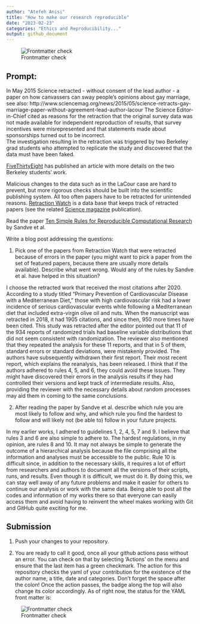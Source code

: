 ---
author: "Atefeh Anisi"
title: "How to make our research reproducible"
date: "2023-02-23"
categories: "Ethics and Reproducibility..."
output: github_document
---

![Frontmatter check](https://github.com/Stat585-at-ISU/Blog-5/actions/workflows/check-yaml.yaml/badge.svg)


## Prompt:

In May 2015 Science retracted - without consent of the lead author - a paper on  how canvassers can sway people's opinions about gay marriage, 
see also: http://www.sciencemag.org/news/2015/05/science-retracts-gay-marriage-paper-without-agreement-lead-author-lacour
The Science Editor-in-Chief cited as reasons for the retraction that the original survey data was not made available for independent reproduction of results, that survey incentives were misrepresented and that statements made about sponsorships turned out to be incorrect.<br>
The investigation resulting in the retraction was triggered by two  Berkeley grad students who attempted to replicate the study and discovered that the data must have been faked.
 
[FiveThirtyEight](https://fivethirtyeight.com/features/how-two-grad-students-uncovered-michael-lacour-fraud-and-a-way-to-change-opinions-on-transgender-rights/) has published an article with more details on the two Berkeley students' work.

Malicious changes to the data such as in the LaCour case are hard to prevent, but more rigorous checks should be built into the scientific publishing system. All too often papers have to be retracted for unintended reasons. [Retraction Watch](https://retractionwatch.com/) is a data base that keeps track of retracted papers (see the related [Science magazine](https://www.sciencemag.org/news/2018/10/what-massive-database-retracted-papers-reveals-about-science-publishing-s-death-penalty) publication). 

Read the paper [Ten Simple Rules for Reproducible Computational Research](https://journals.plos.org/ploscompbiol/article?id=10.1371/journal.pcbi.1003285) by Sandve et al.


Write a blog post addressing the questions: 

1. Pick one of the papers from Retraction Watch that were retracted because of errors in the paper (you might want to pick a paper from the set of featured papers, because there are usually more details available). Describe what went wrong. Would any of the rules by Sandve et al. have helped in this situation?


I choose the retracted work that received the most citations after 2020. According to a study titled "Primary Prevention of Cardiovascular Disease with a Mediterranean Diet," those with high cardiovascular risk had a lower incidence of serious cardiovascular events while following a Mediterranean diet that included extra-virgin olive oil and nuts. When the manuscript was retracted in 2018, it had 1905 citations, and since then, 950 more times have been cited.
This study was retracted after the editor pointed out that 11 of the 934 reports of randomized trials had baseline variable distributions that did not seem consistent with randomization. The reviewer also mentioned that they repeated the analysis for these 11 reports, and that in 5 of them, standard errors or standard deviations, were mistakenly provided. The authors have subsequently withdrawn their first report. Their most recent report, which explains the reanalysis, has been released.
I think that if the authors adhered to rules 4, 5, and 6, they could avoid these issues. They might have discovered their errors in the analysis results if they had controlled their versions and kept track of intermediate results. Also, providing the reviewer with the necessary details about random processes may aid them in coming to the same conclusions.


2. After reading the paper by Sandve et al. describe which rule you are most likely to follow and why, and which rule you find the hardest to follow and will likely not (be able to) follow in your future projects.

In my earlier works, I adhered to guidelines 1, 2, 4, 5, 7 and 9. I believe that rules 3 and 6 are also simple to adhere to. The hardest regulations, in my opinion, are rules 8 and 10. It may not always be simple to generate the outcome of a hierarchical analysis because the file comprising all the information and analyses must be accessible to the public. Rule 10 is difficult since, in addition to the necessary skills, it requires a lot of effort from researchers and authors to document all the versions of their scripts, runs, and results. Even though it is difficult, we must do it. By doing this, we can stay well away of any future problems and make it easier for others to continue our analysis or work with the same data. Being able to post all the codes and information of my works there so that everyone can easily access them and avoid having to reinvent the wheel makes working with Git and GitHub quite exciting for me.

## Submission

1. Push your changes to your repository. 

2. You are ready to call it good, once all your github actions pass without an error. You can check on that by selecting 'Actions' on the menu and ensure that the last item has a green checkmark. The action for this repository checks the yaml of your contribution for the existence of the author name, a title, date and categories. Don't forget the space after the colon!
Once the action passes, the badge along the top will also change its color accordingly. 
As of right now, the status for the YAML front matter is:

![Frontmatter check](https://github.com/Stat585-at-ISU/Blog-5/actions/workflows/check-yaml.yaml/badge.svg)






